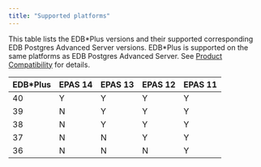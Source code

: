 ```yaml
---
title: "Supported platforms"
---
```


This table lists the EDB\*Plus versions and their supported corresponding EDB Postgres Advanced Server  versions.  EDB\*Plus is supported on the same platforms as EDB Postgres Advanced Server. See [Product Compatibility](https://www.enterprisedb.com/platform-compatibility#epas) for details.

| EDB*Plus | EPAS 14 | EPAS 13 | EPAS 12 | EPAS 11 | 
| -------- | ------- | ------- | ------- | ------- | 
| 40       | Y       | Y       | Y       | Y       | 
| 39       | N       | Y       | Y       | Y       |  
| 38       | N       | Y       | Y       | Y       |  
| 37       | N       | N       | Y       | Y       |  
| 36       | N       | N       | N       | Y       | 

